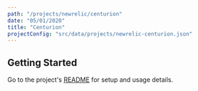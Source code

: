 ```yaml
---
path: "/projects/newrelic/centurion"
date: "05/01/2020"
title: "Centurion"
projectConfig: "src/data/projects/newrelic-centurion.json"
---
```


## Getting Started

Go to the project's [README](https://github.com/newrelic/centurion#readme) for setup and usage details.






